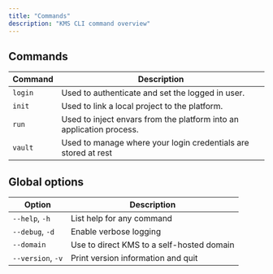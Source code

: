 ```yaml
---
title: "Commands"
description: "KMS CLI command overview"
---
```


## Commands

| Command | Description                                                          |
| ------- | -------------------------------------------------------------------- |
| `login` | Used to authenticate and set the logged in user.                     |
| `init`  | Used to link a local project to the platform.                        |
| `run`   | Used to inject envars from the platform into an application process. |
| `vault` | Used to manage where your login credentials are stored at rest       |

## Global options

| Option            | Description                                     |
| ----------------- | ----------------------------------------------- |
| `--help`, `-h`    | List help for any command                       |
| `--debug`, `-d`   | Enable verbose logging                          |
| `--domain`        | Use to direct KMS to a self-hosted domain |
| `--version`, `-v` | Print version information and quit              |
